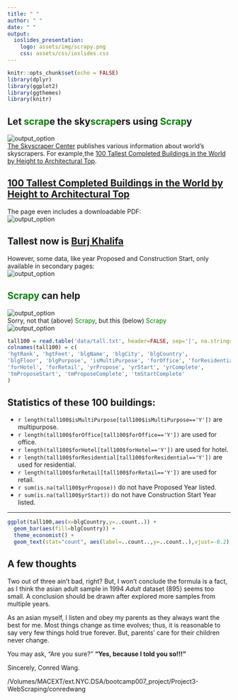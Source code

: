 ```yaml
---
title: " "
author: " "
date: " "
output:
  ioslides_presentation:
    logo: assets/img/scrapy.png 
    css: assets/css/ioslides.css
---
```


```r
knitr::opts_chunk$set(echo = FALSE)
library(dplyr)
library(ggplot2)
library(ggthemes)
library(knitr)
```

## Let <font color="green">scrap</font>e the sky<font color="green">scrap</font>ers using <font color="green">Scrap</font>y
<img src="assets/img/tall100aa.jpg" alt="output_option"><br>
[The Skyscraper Center](https://skyscrapercenter.com) publishes various information about world's skyscrapers.  For example,the [100 Tallest Completed Buildings in the World by Height to Architectural Top](https://skyscrapercenter.com/buildings).

## [100 Tallest Completed Buildings in the World by Height to Architectural Top](https://skyscrapercenter.com/buildings) 
The page even includes a downloadable PDF: <br>
<img src="assets/img/tall100b.jpg" alt="output_option">

## Tallest now is [Burj Khalifa](https://skyscrapercenter.com/building/burj-khalifa/3)
However, some data, like year Proposed and Construction Start, only available in secondary pages:<br>
<img src="assets/img/tall100c.jpg" alt="output_option">

## <font color="green">Scrapy</font> can help
<img src="assets/img/scrapy.doo.jpg" alt="output_option"><br>
Sorry, not that (above) <font color="green">Scrapy</font>, but this (below) <font color="green">Scrapy</font><br>
<img src="assets/img/goscrape-logo.png" alt="output_option">

```r
tall100 = read.table('data/tall.txt', header=FALSE, sep='|', na.strings=(NA))
colnames(tall100) = c(
'hgtRank', 'hgtFeet', 'blgName', 'blgCity', 'blgCountry',
'blgFloor', 'blgPurpose', 'isMultiPurpose', 'forOffice', 'forResidential',
'forHotel', 'forRetail', 'yrPropose', 'yrStart', 'yrComplete',
'tmProposeStart', 'tmProposeComplete', 'tmStartComplete'
)
```
## Statistics of these 100 buildings:
- `r length(tall100$isMultiPurpose[tall100$isMultiPurpose=='Y'])` are multipurpose.
- `r length(tall100$forOffice[tall100$forOffice=='Y'])` are used for office.
- `r length(tall100$forHotel[tall100$forHotel=='Y'])` are used for hotel.
- `r length(tall100$forResidential[tall100$forResidential=='Y'])` are used for residential.
- `r length(tall100$forRetail[tall100$forRetail=='Y'])` are used for retail.
- `r sum(is.na(tall100$yrPropose))` do not have Proposed Year listed.
- `r sum(is.na(tall100$yrStart))` do not have Construction Start Year listed.

---
```r
ggplot(tall100,aes(x=blgCountry,y=..count..)) + 
  geom_bar(aes(fill=blgCountry)) + 
  theme_economist() +
  geom_text(stat="count", aes(label=..count..,y=..count..),vjust=-0.2)
```

## A few thoughts

Two out of three ain't bad, right?  But, I won't conclude the formula is a fact, as I think the asian adult sample in 1994 *Adult* dataset (895) seems too small.  A conclusion should be drawn after explored more samples from multiple years.

As an asian myself, I listen and obey my parents as they always want the best for me.  Most things change as time evolves; thus, it is reasonable to say very few things hold true forever.  But, parents' care for their children never change.  

You may ask, "Are you sure?"  **"Yes, because I told you so!!!"**

Sincerely, Conred Wang.

/Volumes/MACEXT/ext.NYC.DSA/bootcamp007_project/Project3-WebScraping/conredwang
